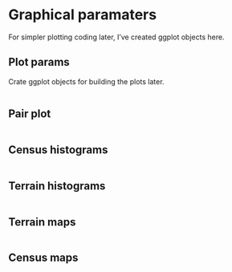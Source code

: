 
# Graphical paramaters {.tabset}

For simpler plotting coding later, I've created ggplot objects here.



## Plot params

Crate ggplot objects for building the plots later.

<div class="fold s">
```r
```
</div>



## Pair plot
```r
```

## Census histograms

<div class="fold s">
```r
```
</div>




## Terrain histograms
<div class="fold s">
```r
```
</div>



## Terrain maps
<div class="fold s">
```r
```
</div>



## Census maps
<div class="fold s">
```r
```
</div>
